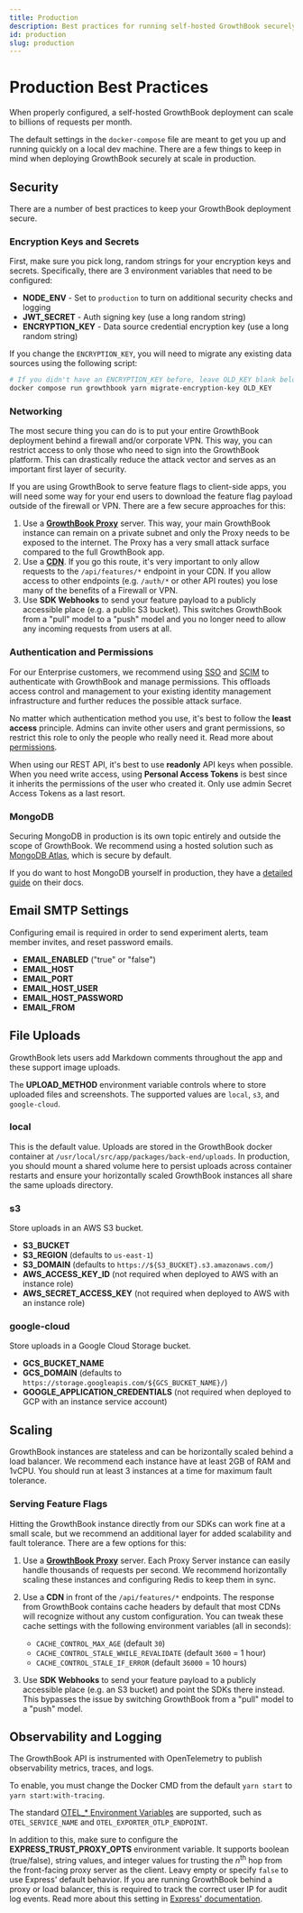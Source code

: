 ```yaml
---
title: Production
description: Best practices for running self-hosted GrowthBook securely at scale
id: production
slug: production
---
```


# Production Best Practices

When properly configured, a self-hosted GrowthBook deployment can scale to billions of requests per month.

The default settings in the `docker-compose` file are meant to get you up and running quickly on a local dev machine. There are a few things to keep in mind when deploying GrowthBook securely at scale in production.

## Security

There are a number of best practices to keep your GrowthBook deployment secure.

### Encryption Keys and Secrets

First, make sure you pick long, random strings for your encryption keys and secrets. Specifically, there are 3 environment variables that need to be configured:

- **NODE_ENV** - Set to `production` to turn on additional security checks and logging
- **JWT_SECRET** - Auth signing key (use a long random string)
- **ENCRYPTION_KEY** - Data source credential encryption key (use a long random string)

If you change the `ENCRYPTION_KEY`, you will need to migrate any existing data sources using the following script:

```bash
# If you didn't have an ENCRYPTION_KEY before, leave OLD_KEY blank below
docker compose run growthbook yarn migrate-encryption-key OLD_KEY
```

### Networking

The most secure thing you can do is to put your entire GrowthBook deployment behind a firewall and/or corporate VPN. This way, you can restrict access to only those who need to sign into the GrowthBook platform. This can drastically reduce the attack vector and serves as an important first layer of security.

If you are using GrowthBook to serve feature flags to client-side apps, you will need some way for your end users to download the feature flag payload outside of the firewall or VPN. There are a few secure approaches for this:

1. Use a [**GrowthBook Proxy**](/self-host/proxy) server. This way, your main GrowthBook instance can remain on a private subnet and only the Proxy needs to be exposed to the internet. The Proxy has a very small attack surface compared to the full GrowthBook app.
2. Use a [**CDN**](/self-host/cdn). If you go this route, it's very important to only allow requests to the `/api/features/*` endpoint in your CDN. If you allow access to other endpoints (e.g. `/auth/*` or other API routes) you lose many of the benefits of a Firewall or VPN.
3. Use **SDK Webhooks** to send your feature payload to a publicly accessible place (e.g. a public S3 bucket). This switches GrowthBook from a "pull" model to a "push" model and you no longer need to allow any incoming requests from users at all.

### Authentication and Permissions

For our Enterprise customers, we recommend using [SSO](/sso) and [SCIM](/integrations/scim) to authenticate with GrowthBook and manage permissions. This offloads access control and management to your existing identity management infrastructure and further reduces the possible attack surface.

No matter which authentication method you use, it's best to follow the **least access** principle. Admins can invite other users and grant permissions, so restrict this role to only the people who really need it. Read more about [permissions](/account/user-permissions).

When using our REST API, it's best to use **readonly** API keys when possible. When you need write access, using **Personal Access Tokens** is best since it inherits the permissions of the user who created it. Only use admin Secret Access Tokens as a last resort.

### MongoDB

Securing MongoDB in production is its own topic entirely and outside the scope of GrowthBook. We recommend using a hosted solution such as [MongoDB Atlas](https://www.mongodb.com/atlas/database), which is secure by default.

If you do want to host MongoDB yourself in production, they have a [detailed guide](https://www.mongodb.com/docs/manual/administration/production-notes/) on their docs.

## Email SMTP Settings

Configuring email is required in order to send experiment alerts, team member invites, and reset password emails.

- **EMAIL_ENABLED** ("true" or "false")
- **EMAIL_HOST**
- **EMAIL_PORT**
- **EMAIL_HOST_USER**
- **EMAIL_HOST_PASSWORD**
- **EMAIL_FROM**

## File Uploads

GrowthBook lets users add Markdown comments throughout the app and these support image uploads.

The **UPLOAD_METHOD** environment variable controls where to store uploaded files
and screenshots. The supported values are `local`, `s3`, and `google-cloud`.

### local

This is the default value. Uploads are stored in the GrowthBook docker container at
`/usr/local/src/app/packages/back-end/uploads`. In production, you should mount a shared volume here to persist uploads across container restarts and ensure your horizontally scaled GrowthBook instances all share the same uploads directory.

### s3

Store uploads in an AWS S3 bucket.

- **S3_BUCKET**
- **S3_REGION** (defaults to `us-east-1`)
- **S3_DOMAIN** (defaults to `https://${S3_BUCKET}.s3.amazonaws.com/`)
- **AWS_ACCESS_KEY_ID** (not required when deployed to AWS with an instance role)
- **AWS_SECRET_ACCESS_KEY** (not required when deployed to AWS with an instance role)

### google-cloud

Store uploads in a Google Cloud Storage bucket.

- **GCS_BUCKET_NAME**
- **GCS_DOMAIN** (defaults to `https://storage.googleapis.com/${GCS_BUCKET_NAME}/`)
- **GOOGLE_APPLICATION_CREDENTIALS** (not required when deployed to GCP with an instance service account)

## Scaling

GrowthBook instances are stateless and can be horizontally scaled behind a load balancer. We recommend each instance have at least 2GB of RAM and 1vCPU. You should run at least 3 instances at a time for maximum fault tolerance.

### Serving Feature Flags

Hitting the GrowthBook instance directly from our SDKs can work fine at a small scale, but we recommend an additional layer for added scalability and fault tolerance. There are a few options for this:

1. Use a [**GrowthBook Proxy**](/self-host/proxy) server. Each Proxy Server instance can easily handle thousands of requests per second. We recommend horizontally scaling these instances and configuring Redis to keep them in sync.
2. Use a **CDN** in front of the `/api/features/*` endpoints. The response from GrowthBook contains cache headers by default that most CDNs will recognize without any custom configuration. You can tweak these cache settings with the following environment variables (all in seconds):
   - `CACHE_CONTROL_MAX_AGE` (default `30`)
   - `CACHE_CONTROL_STALE_WHILE_REVALIDATE` (default `3600` = 1 hour)
   - `CACHE_CONTROL_STALE_IF_ERROR` (default `36000` = 10 hours)

3. Use **SDK Webhooks** to send your feature payload to a publicly accessible place (e.g. an S3 bucket) and point the SDKs there instead. This bypasses the issue by switching GrowthBook from a "pull" model to a "push" model.

## Observability and Logging

The GrowthBook API is instrumented with OpenTelemetry to publish observability metrics, traces, and logs.

To enable, you must change the Docker CMD from the default `yarn start` to `yarn start:with-tracing`.

The standard [OTEL\_\* Environment Variables](https://opentelemetry.io/docs/concepts/sdk-configuration/) are supported, such as `OTEL_SERVICE_NAME` and `OTEL_EXPORTER_OTLP_ENDPOINT`.

In addition to this, make sure to configure the **EXPRESS_TRUST_PROXY_OPTS** environment variable. It supports boolean (true/false), string values, and integer values for trusting the _n_<sup>th</sup> hop from the front-facing proxy server as the client. Leavy empty or specify `false` to use Express' default behavior. If you are running GrowthBook behind a proxy or load balancer, this is required to track the correct user IP for audit log events. Read more about this setting in [Express' documentation](https://expressjs.com/en/5x/api.html#trust.proxy.options.table).
